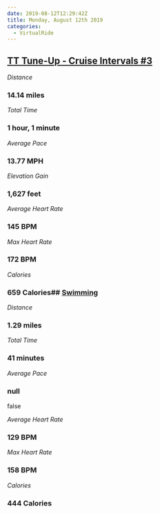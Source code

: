 ```yaml
---
date: 2019-08-12T12:29:42Z
title: Monday, August 12th 2019
categories:
  - VirtualRide
---
```

## [TT Tune-Up - Cruise Intervals #3](https://www.strava.com/activities/2612532256)

_Distance_

### 14.14 miles

_Total Time_

### 1 hour, 1 minute

_Average Pace_

### 13.77 MPH

_Elevation Gain_

### 1,627 feet

_Average Heart Rate_

### 145 BPM

_Max Heart Rate_

### 172 BPM

_Calories_

### 659 Calories## [Swimming](https://www.strava.com/activities/2613571502)

_Distance_

### 1.29 miles

_Total Time_

### 41 minutes

_Average Pace_

### null

false

_Average Heart Rate_

### 129 BPM

_Max Heart Rate_

### 158 BPM

_Calories_

### 444 Calories